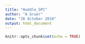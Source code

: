 ```yaml
---
title: "Huddle_SPC"
author: "A Gruer"
date: "26 October 2018"
output: html_document
---
```


```r
knitr::opts_chunk$set(echo = TRUE)
```

```r

```

```r

```

```r

```

